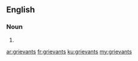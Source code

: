 ==English==

===Noun===
{{head|en|plural}}

# {{plural of|grievant|lang=en|nocat=1}}

[[ar:grievants]]
[[fr:grievants]]
[[ku:grievants]]
[[my:grievants]]